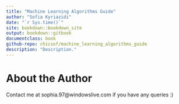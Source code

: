 ```yaml
---
title: "Machine Learning Algorithms Guide"
author: "Sofia Kyriazidi"
date: "`r Sys.time()`"
site: bookdown::bookdown_site
output: bookdown::gitbook
documentclass: book
github-repo: chicsof/machine_learning_algorithms_guide
description: "Description."
---
```


# About the Author {-}

Contact me at sophia.97@windowslive.com if you have any queries :)
